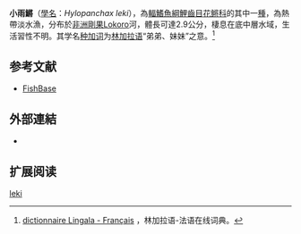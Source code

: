 {{Speciesbox
| name = 小雨鱂
| image = 
| status = NE
| status_system = 
| genus = Hylopanchax
| species = leki
| authority = [[van_der_Zee,_Sonnenberg_&_Schliewen|van der Zee, Sonnenberg & Schliewen]], 2013
| synonyms = 
}}

'''小雨鱂'''（[[學名|學名]]：''Hylopanchax leki''），為[[輻鰭魚綱|輻鰭魚綱]][[鯉齒目|鯉齒目]][[花鳉科|花鳉科]]的其中一[[種|種]]，為熱帶淡水漁，分布於[[非洲|非洲]][[剛果|剛果]]Lokoro河，體長可達2.9公分，棲息在底中層水域，生活習性不明。其学名[[种加词|种加词]]''{{lang|ln|leki}}''为[[林加拉语|林加拉语]]“弟弟、妹妹”之意。<ref>[http://dic.lingala.be/fr/leki dictionnaire Lingala - Français] {{Wayback|url=http://dic.lingala.be/fr/leki |date=20201026095741 }}，林加拉语-法语在线词典。</ref>

==参考文献==
<references />
*[http://www.fishbase.org FishBase] {{Wayback|url=http://www.fishbase.org/ |date=20171017132213 }}

==外部連結==
*{{FishBase_species|genus=Hylopanchax|species=leki|year=2014|month=10}}

== 扩展阅读 ==
{{refbegin}}
{{wikispecies-inline|Hylopanchax leki|小雨鱂}}
{{refend}}
{{Taxonbar|from=Q18320192}}

[[Category:雨鱂属|leki]]


{{魚類小作品}}
